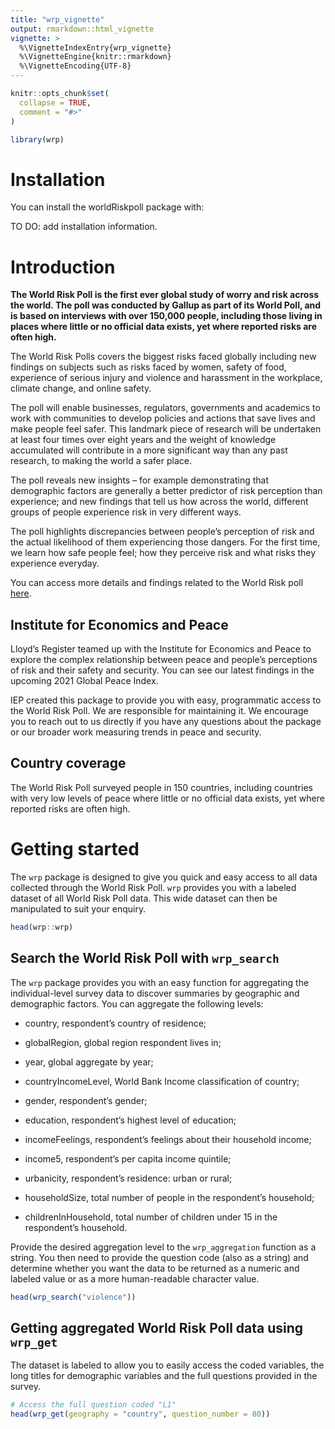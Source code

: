 ```yaml
---
title: "wrp_vignette"
output: rmarkdown::html_vignette
vignette: >
  %\VignetteIndexEntry{wrp_vignette}
  %\VignetteEngine{knitr::rmarkdown}
  %\VignetteEncoding{UTF-8}
---
```


```r
knitr::opts_chunk$set(
  collapse = TRUE,
  comment = "#>"
)
```

```r
library(wrp)
```

# Installation

You can install the worldRiskpoll package with:

TO DO: add installation information.

# Introduction

**The World Risk Poll is the first ever global study of worry and risk across the world. The poll was conducted by Gallup as part of its World Poll, and is based on interviews with over 150,000 people, including those living in places where little or no official data exists, yet where reported risks are often high.**

The World Risk Polls covers the biggest risks faced globally including new findings on subjects such as risks faced by women, safety of food, experience of serious injury and violence and harassment in the workplace, climate change, and online safety.

The poll will enable businesses, regulators, governments and academics to work with communities to develop policies and actions that save lives and make people feel safer. This landmark piece of research will be undertaken at least four times over eight years and the weight of knowledge accumulated will contribute in a more significant way than any past research, to making the world a safer place.

The poll reveals new insights -- for example demonstrating that demographic factors are generally a better predictor of risk perception than experience; and new findings that tell us how across the world, different groups of people experience risk in very different ways.

The poll highlights discrepancies between people's perception of risk and the actual likelihood of them experiencing those dangers. For the first time, we learn how safe people feel; how they perceive risk and what risks they experience everyday.

You can access more details and findings related to the World Risk poll [here](https://wrp.lrfoundation.org.uk/).

## Institute for Economics and Peace

Lloyd's Register teamed up with the Institute for Economics and Peace to explore the complex relationship between peace and people's perceptions of risk and their safety and security. You can see our latest findings in the upcoming 2021 Global Peace Index.

IEP created this package to provide you with easy, programmatic access to the World Risk Poll. We are responsible for maintaining it. We encourage you to reach out to us directly if you have any questions about the package or our broader work measuring trends in peace and security.

## Country coverage

The World Risk Poll surveyed people in 150 countries, including countries with very low levels of peace where little or no official data exists, yet where reported risks are often high.

# Getting started

The `wrp` package is designed to give you quick and easy access to all data collected through the World Risk Poll. `wrp` provides you with a labeled dataset of all World Risk Poll data. This wide dataset can then be manipulated to suit your enquiry.

```r

head(wrp::wrp)

```

## Search the World Risk Poll with `wrp_search`

The `wrp` package provides you with an easy function for aggregating the individual-level survey data to discover summaries by geographic and demographic factors. You can aggregate the following levels:

-   country, respondent's country of residence;

-   globalRegion, global region respondent lives in;

-   year, global aggregate by year;

-   countryIncomeLevel, World Bank Income classification of country;

-   gender, respondent's gender;

-   education, respondent's highest level of education;

-   incomeFeelings, respondent's feelings about their household income;

-   income5, respondent's per capita income quintile;

-   urbanicity, respondent's residence: urban or rural;

-   householdSize, total number of people in the respondent's household;

-   childrenInHousehold, total number of children under 15 in the respondent's household.

Provide the desired aggregation level to the `wrp_aggregation` function as a string. You then need to provide the question code (also as a string) and determine whether you want the data to be returned as a numeric and labeled value or as a more human-readable character value.

```r

head(wrp_search("violence"))
```

## Getting aggregated World Risk Poll data using `wrp_get`

The dataset is labeled to allow you to easily access the coded variables, the long titles for demographic variables and the full questions provided in the survey. 

```r

# Access the full question coded "L1"
head(wrp_get(geography = "country", question_number = 80))

```

